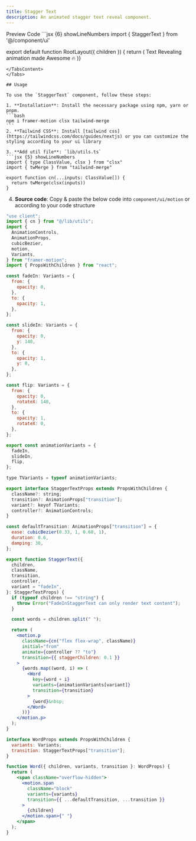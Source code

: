 ```yaml
---
title: Stagger Text
description: An animated stagger text reveal component.
---
```


<Tabs defaultValue="preview" className="pt-5 pb-1">
  <TabsList className="">
    <TabsTrigger value="preview">Preview</TabsTrigger>
    <TabsTrigger value="code">Code</TabsTrigger>
  </TabsList>
  <TabsContent value="preview">
     <StaggerTextExample />
  </TabsContent>
  <TabsContent value="code">
  ```jsx {6} showLineNumbers
  import { StaggerText } from '@/component/ui'
  
  export default function RootLayout({ children }) {
    return (
      <StaggerText
        variant="fadeIn"
        className="text-2xl md:text-6xl font-extrabold text-white"
      >
        Text Revealing animation made Awesome 🔥
      </StaggerText>
    )}
  ````
  </TabsContent>
</Tabs>

## Usage

To use the `StaggerText` component, follow these steps:

1. **Installation**: Install the necessary package using npm, yarn or pnpm.
```bash
npm i framer-motion clsx tailwind-merge
```
2. **Tailwind CSS**: Install [tailwind css](https://tailwindcss.com/docs/guides/nextjs) or you can customize the styling according to your ui library

3. **Add util file**: `lib/utils.ts`
  ```jsx {5} showLineNumbers
  import { type ClassValue, clsx } from "clsx"
  import { twMerge } from "tailwind-merge"

  export function cn(...inputs: ClassValue[]) {
    return twMerge(clsx(inputs))
  }
  ````

4. **Source code**: Copy & paste the below code into `component/ui/motion` or according to your code structure

  ```jsx showLineNumbers
  "use client";
  import { cn } from "@/lib/utils";
  import {
    AnimationControls,
    AnimationProps,
    cubicBezier,
    motion,
    Variants,
  } from "framer-motion";
  import { PropsWithChildren } from "react";

  const fadeIn: Variants = {
    from: {
      opacity: 0,
    },
    to: {
      opacity: 1,
    },
  };

  const slideIn: Variants = {
    from: {
      opacity: 0,
      y: 140,
    },
    to: {
      opacity: 1,
      y: 0,
    },
  };

  const flip: Variants = {
    from: {
      opacity: 0,
      rotateX: 140,
    },
    to: {
      opacity: 1,
      rotateX: 0,
    },
  };

  export const animationVariants = {
    fadeIn,
    slideIn,
    flip,
  };

  type TVariants = typeof animationVariants;

  export interface StaggerTextProps extends PropsWithChildren {
    className?: string;
    transition?: AnimationProps["transition"];
    variant?: keyof TVariants;
    controller?: AnimationControls;
  }

  const defaultTransition: AnimationProps["transition"] = {
    ease: cubicBezier(0.33, 1, 0.68, 1),
    duration: 0.6,
    damping: 30,
  };

  export function StaggerText({
    children,
    className,
    transition,
    controller,
    variant = "fadeIn",
  }: StaggerTextProps) {
    if (typeof children !== "string") {
      throw Error("FadeInStaggerText can only render text content");
    }

    const words = children.split(" ");

    return (
      <motion.p
        className={cn("flex flex-wrap", className)}
        initial="from"
        animate={controller ?? "to"}
        transition={{ staggerChildren: 0.1 }}
      >
        {words.map((word, i) => (
          <Word
            key={word + i}
            variants={animationVariants[variant]}
            transition={transition}
          >
            {word}&nbsp;
          </Word>
        ))}
      </motion.p>
    );
  }

  interface WordProps extends PropsWithChildren {
    variants: Variants;
    transition: StaggerTextProps["transition"];
  }

  function Word({ children, variants, transition }: WordProps) {
    return (
      <span className="overflow-hidden">
        <motion.span
          className="block"
          variants={variants}
          transition={{ ...defaultTransition, ...transition }}
        >
          {children}
        </motion.span>{" "}
      </span>
    );
  }

  ```

